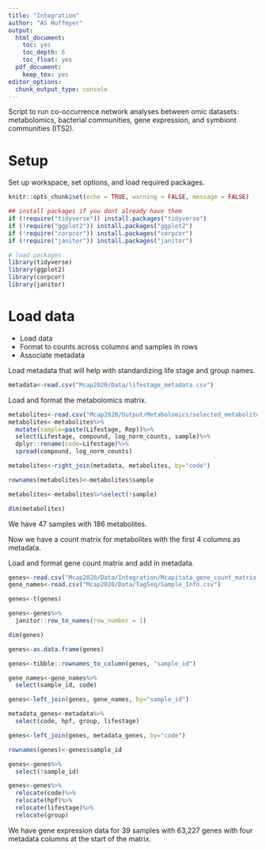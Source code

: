```yaml
---
title: "Integration"
author: "AS Huffmyer"
output:
  html_document:
    toc: yes
    toc_depth: 6
    toc_float: yes
  pdf_document:
    keep_tex: yes
editor_options: 
  chunk_output_type: console
---
```


Script to run co-occurrence network analyses between omic datasets: metabolomics, bacterial communities, gene expression, and symbiont communities (ITS2).  

# **Setup**  

Set up workspace, set options, and load required packages.    
```r
knitr::opts_chunk$set(echo = TRUE, warning = FALSE, message = FALSE)
```

```r
## install packages if you dont already have them
if (!require("tidyverse")) install.packages("tidyverse")
if (!require("ggplot2")) install.packages("ggplot2")
if (!require("corpcor")) install.packages("corpcor")
if (!require("janitor")) install.packages("janitor")

# load packages
library(tidyverse)
library(ggplot2)
library(corpcor)
library(janitor)

```

# **Load data** 

- Load data  
- Format to counts across columns and samples in rows  
- Associate metadata  

Load metadata that will help with standardizing life stage and group names.  
```r
metadata<-read.csv("Mcap2020/Data/lifestage_metadata.csv")
```

Load and format the metabolomics matrix.  

```r
metabolites<-read.csv("Mcap2020/Output/Metabolomics/selected_metabolites.csv")
metabolites<-metabolites%>%
  mutate(sample=paste(Lifestage, Rep))%>%
  select(Lifestage, compound, log_norm_counts, sample)%>%
  dplyr::rename(code=Lifestage)%>%
  spread(compound, log_norm_counts)

metabolites<-right_join(metadata, metabolites, by="code")

rownames(metabolites)<-metabolites$sample

metabolites<-metabolites%>%select(!sample)

dim(metabolites)
```

We have 47 samples with 186 metabolites.  

Now we have a count matrix for metabolites with the first 4 columns as metadata.  

Load and format gene count matrix and add in metadata.  
```r
genes<-read.csv("Mcap2020/Data/Integration/Mcapitata_gene_count_matrix.csv")
gene_names<-read.csv("Mcap2020/Data/TagSeq/Sample_Info.csv")

genes<-t(genes)

genes<-genes%>%
  janitor::row_to_names(row_number = 1)

dim(genes)

genes<-as.data.frame(genes)

genes<-tibble::rownames_to_column(genes, "sample_id")

gene_names<-gene_names%>%
  select(sample_id, code)

genes<-left_join(genes, gene_names, by="sample_id")

metadata_genes<-metadata%>%
  select(code, hpf, group, lifestage)

genes<-left_join(genes, metadata_genes, by="code")

rownames(genes)<-genes$sample_id

genes<-genes%>%
  select(!sample_id)

genes<-genes%>%
  relocate(code)%>%
  relocate(hpf)%>%
  relocate(lifestage)%>%
  relocate(group)

```

We have gene expression data for 39 samples with 63,227 genes with four metadata columns at the start of the matrix.  

